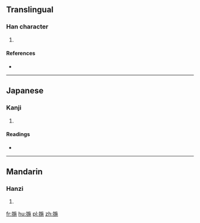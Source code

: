 ==Translingual==

===Han character===
{{Han char|rn=64|rad=手|as=09|sn=12|four=5801<sub>2</sub>|canj=手卜尸木 (QYSD)}}

# {{defn|Han|sort=手09}}

====References====
* {{Han ref|kx=0442.010|dkj=12348|dj=0793.030|hdz=31923.080|uh=63D3|ud=25555|bh=D969|bd=55657}}

----

==Japanese==

===Kanji===
{{ja-kanji|grade=|rs=手09}}

# {{defn|lang=ja|sort=手09}}

====Readings====
* {{ja-readings|on=[[し]] (shi)|kun=[[とる]] (toru)}}

----

==Mandarin==

===Hanzi===
{{cmn-hanzi|pin=[[shì]] ([[shi4]])|wg=shih<sup>4</sup>}}

# {{defn|lang=cmn|sort=手09}}

[[fr:揓]]
[[hu:揓]]
[[pl:揓]]
[[zh:揓]]